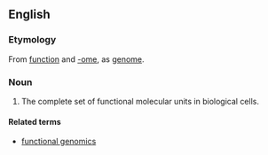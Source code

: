 ==English==
{{wikipedia}}

===Etymology===
From [[function]] and [[-ome]], as [[genome]].

===Noun===
{{en-noun}}
# {{context|biochemistry|genetics|lang=en}} The complete set of functional molecular units in biological cells.

====Related terms====
* [[functional genomics]]